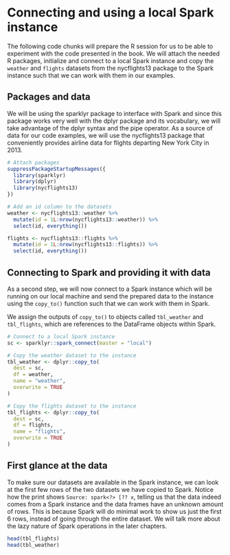 # Connecting and using a local Spark instance

The following code chunks will prepare the R session for us to be able to experiment with the code presented in the book. We will attach the needed R packages, initialize and connect to a local Spark instance and copy the `weather` and `flights` datasets from the <span class="rpackage">nycflights13</span> package to the Spark instance such that we can work with them in our examples.


## Packages and data

We will be using the sparklyr package to interface with Spark and since this package works very well with the <span class="rpackage">dplyr</span> package and its vocabulary, we will take advantage of the dplyr syntax and the pipe operator. As a source of data for our code examples, we will use the <span class="rpackage">nycflights13</span> package that conveniently provides airline data for flights departing New York City in 2013.

```r
# Attach packages
suppressPackageStartupMessages({
  library(sparklyr)
  library(dplyr)
  library(nycflights13)
})

# Add an id column to the datasets
weather <- nycflights13::weather %>%
  mutate(id = 1L:nrow(nycflights13::weather)) %>% 
  select(id, everything())

flights <- nycflights13::flights %>%
  mutate(id = 1L:nrow(nycflights13::flights)) %>% 
  select(id, everything())
```

## Connecting to Spark and providing it with data

As a second step, we will now connect to a Spark instance which will be running on our local machine and send the prepared data to the instance using the `copy_to()` function such that we can work with them in Spark.

We assign the outputs of `copy_to()` to objects called `tbl_weather` and `tbl_flights`, which are references to the DataFrame objects within Spark.

```r
# Connect to a local Spark instance
sc <- sparklyr::spark_connect(master = "local")

# Copy the weather dataset to the instance
tbl_weather <- dplyr::copy_to(
  dest = sc, 
  df = weather,
  name = "weather",
  overwrite = TRUE
)

# Copy the flights dataset to the instance
tbl_flights <- dplyr::copy_to(
  dest = sc, 
  df = flights,
  name = "flights",
  overwrite = TRUE
)
```

## First glance at the data

To make sure our datasets are available in the Spark instance, we can look at the first few rows of the two datasets we have copied to Spark. Notice how the print shows `Source: spark<?> [?? x`, telling us that the data indeed comes from a Spark instance and the data frames have an unknown amount of rows. This is because Spark will do minimal work to show us just the first 6 rows, instead of going through the entire dataset. We will talk more about the lazy nature of Spark operations in the later chapters.

```r
head(tbl_flights)
head(tbl_weather)
```